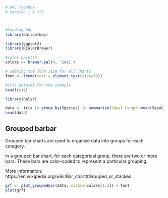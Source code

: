 ```r
# DAL ToolBox
# version 1.1.727



#loading DAL
library(daltoolbox) 
```

```r
library(ggplot2)
library(RColorBrewer)

#color palette
colors <- brewer.pal(4, 'Set1')

# setting the font size for all charts
font <- theme(text = element_text(size=16))
```

```r
#iris dataset for the example
head(iris)
```

```r
library(dplyr)

data <- iris |> group_by(Species) |> summarize(Sepal.Length=mean(Sepal.Length), Sepal.Width=mean(Sepal.Width))
head(data)
```

## Grouped barbar

Grouped bar charts are used to organize data into groups for each category.

In a grouped bar chart, for each categorical group, there are two or more bars. These bars are color-coded to represent a particular grouping.  

More information: https://en.wikipedia.org/wiki/Bar_chart#Grouped_or_stacked

```r
grf <- plot_groupedbar(data, colors=colors[1:2]) + font
plot(grf)
```

